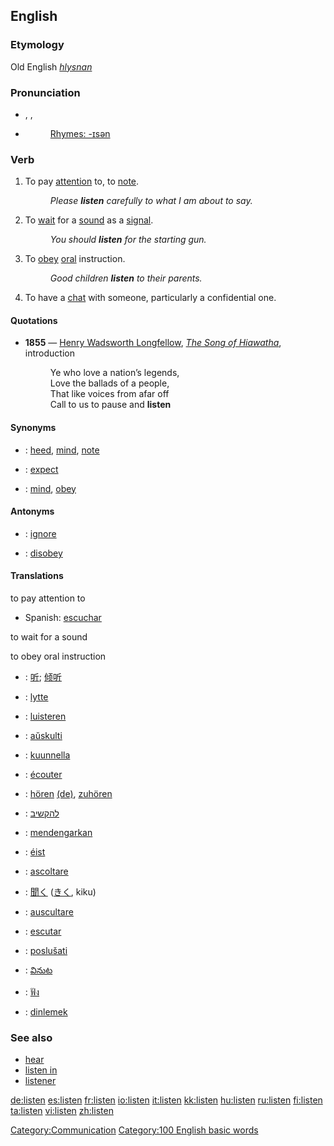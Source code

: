 {{COW}}
==English==

===Etymology===
Old English ''[[hlysnan]]''

===Pronunciation===
*{{AHD|lĭs'ən}}, {{IPA|/ˈlɪsən/}}, {{SAMPA|/"lIs@n/}}
*{{audio|en-us-listen.ogg|Audio (US)}}
*:[[Rhymes:English:-ɪsən|Rhymes: -ɪsən]]

=== Verb ===
{{en-verb}}
# {{intransitive}} To pay [[attention]] to, to [[note]].
#: ''Please '''listen''' carefully to what I am about to say.''
# {{intransitive}} To [[wait]] for a [[sound]] as a [[signal]].
#: ''You should '''listen''' for the starting gun.''
# To [[obey]] [[oral]] instruction.
#: ''Good children '''listen''' to their parents.''
# {{rfv-sense}} To have a [[chat]] with someone, particularly a confidential one.

====Quotations====
*'''1855''' — [[w:Henry Wadsworth Longfellow|Henry Wadsworth Longfellow]], ''[[s:The Song of Hiawatha|The Song of Hiawatha]]'', introduction
*:Ye who love a nation’s legends,<br/>Love the ballads of a people,<br/>That like voices from afar off<br/>Call to us to pause and '''listen'''

====Synonyms====
*{{italbrac|to pay attention to}}: [[heed]], [[mind]], [[note]]
*{{italbrac|to pay attention to}}: [[expect]]
*{{italbrac|to obey oral instruction}}: [[mind]], [[obey]]

====Antonyms====
*{{italbrac|to pay attention to}}: [[ignore]]
*{{italbrac|to obey oral instruction}}: [[disobey]]

==== Translations ====
{{COW trans}}

;to pay attention to
{{top}}
{{mid}}
*Spanish: [[escuchar]]
{{bottom}}

;to wait for a sound
{{top}}
{{mid}}
{{bottom}}

;to obey oral instruction
{{top}}
{{mid}}
{{bottom}}

{{checktrans}}
{{top}}
*{{ttbc|Chinese}}: [[听]]; [[倾听]]
*{{ttbc|Danish}}: [[lytte]]
*{{ttbc|Dutch}}: [[luisteren]]
*{{ttbc|Esperanto}}: [[aŭskulti]]
*{{ttbc|Finnish}}: [[kuunnella]]
*{{ttbc|French}}: [[écouter]]
*{{ttbc|German}}: [[hören]] [[:de:hören|(de)]], [[zuhören]]
*{{ttbc|Hebrew}}: [[להקשיב]]
*{{ttbc|Indonesian}}: [[dengar|mendengarkan]]
{{mid}}
*{{ttbc|Irish}}: [[éist]]
*{{ttbc|Italian}}: [[ascoltare]]
*{{ttbc|Japanese}}: [[聞く]] ([[きく]], kiku)
*{{ttbc|Latin}}: [[auscultare]]
*{{ttbc|Portuguese}}: [[escutar]]
*{{ttbc|Slovene}}: [[poslušati]]
*{{ttbc|Telugu}}: [[వినుట]]
*{{ttbc|Thai}}: [[ฟัง]]
*{{ttbc|Turkish}}: [[dinlemek]]
{{bottom}}

===See also===
*[[hear]]
*[[listen in]]
*[[listener]]

[[Category:Communication]]
[[Category:100 English basic words]]

[[de:listen]]
[[es:listen]]
[[fr:listen]]
[[io:listen]]
[[it:listen]]
[[kk:listen]]
[[hu:listen]]
[[ru:listen]]
[[fi:listen]]
[[ta:listen]]
[[vi:listen]]
[[zh:listen]]
